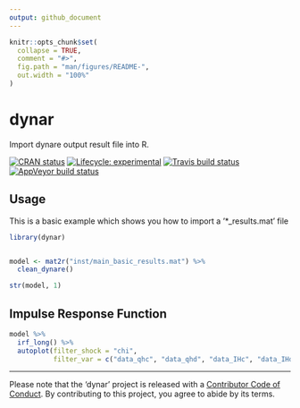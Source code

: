```yaml
---
output: github_document
---
```


<!-- README.md is generated from README.Rmd. Please edit that file -->

```r
knitr::opts_chunk$set(
  collapse = TRUE,
  comment = "#>",
  fig.path = "man/figures/README-",
  out.width = "100%"
)
```
# dynar

Import dynare output result file into R.

<!-- badges: start -->
[![CRAN status](https://www.r-pkg.org/badges/version/dynar)](https://cran.r-project.org/package=dynar)
[![Lifecycle: experimental](https://img.shields.io/badge/lifecycle-experimental-orange.svg)](https://www.tidyverse.org/lifecycle/#experimental)
[![Travis build status](https://travis-ci.org/kvasilopoulos/dynar.svg?branch=master)](https://travis-ci.org/kvasilopoulos/dynar)
[![AppVeyor build status](https://ci.appveyor.com/api/projects/status/github/kvasilopoulos/dynar?branch=master&svg=true)](https://ci.appveyor.com/project/kvasilopoulos/dynar)
<!-- badges: end -->

## Usage

This is a basic example which shows you how to import a '*_results.mat' file

```r
library(dynar)


model <- mat2r("inst/main_basic_results.mat") %>% 
  clean_dynare()

str(model, 1)
```

## Impulse Response Function
```r
model %>% 
  irf_long() %>% 
  autoplot(filter_shock = "chi", 
           filter_var = c("data_qhc", "data_qhd", "data_IHc", "data_IHd"))
```

---
Please note that the 'dynar' project is released with a
[Contributor Code of Conduct](.github/CODE_OF_CONDUCT.md).
By contributing to this project, you agree to abide by its terms.
